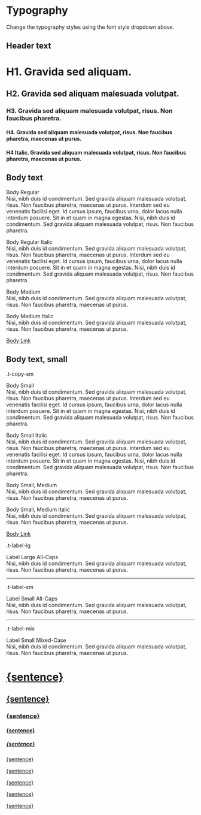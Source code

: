 
<Meta title="Styles/Typography" />

# Typography

Change the typography styles using the font style dropdown above.

## Header text

<Canvas>
  <Story name="Headers">
    <div className="t-rte">
      <h1>H1. Gravida sed aliquam.</h1>
      <h2>H2. Gravida sed aliquam malesuada volutpat.</h2>
      <h3>
        H3. Gravida sed aliquam malesuada volutpat, risus. Non faucibus
        pharetra.
      </h3>
      <h4>
        H4. Gravida sed aliquam malesuada volutpat, risus. Non faucibus
        pharetra, maecenas ut purus.
      </h4>
      <h4 style={{ fontStyle: "italic" }}>
        H4 Italic. Gravida sed aliquam malesuada volutpat, risus. Non faucibus
        pharetra, maecenas ut purus.
      </h4>
    </div>
  </Story>
</Canvas>

## Body text

<Canvas>
  <Story name="Body">
    <div className="t-rte">
      <p>
        Body Regular <br />
        Nisi, nibh duis id condimentum. Sed gravida aliquam malesuada volutpat, risus.
        Non faucibus pharetra, maecenas ut purus. Interdum sed eu venenatis facilisi
        eget. Id cursus ipsum, faucibus urna, dolor lacus nulla interdum posuere.
        Sit in et quam in magna egestas. Nisi, nibh duis id condimentum. Sed gravida
        aliquam malesuada volutpat, risus. Non faucibus pharetra.
      </p>
      <p style={{ fontStyle: "italic" }}>
        Body Regular Italic
        <br />
        Nisi, nibh duis id condimentum. Sed gravida aliquam malesuada volutpat,
        risus. Non faucibus pharetra, maecenas ut purus. Interdum sed eu
        venenatis facilisi eget. Id cursus ipsum, faucibus urna, dolor lacus
        nulla interdum posuere. Sit in et quam in magna egestas. Nisi, nibh duis
        id condimentum. Sed gravida aliquam malesuada volutpat, risus. Non
        faucibus pharetra.
      </p>
      <p style={{ fontWeight: "var(--font-weight-medium)" }}>
        Body Medium <br />
        Nisi, nibh duis id condimentum. Sed gravida aliquam malesuada volutpat, risus.
        Non faucibus pharetra, maecenas ut purus.
      </p>
      <p
        style={{
          fontStyle: "italic",
          fontWeight: "var(--font-weight-medium)",
        }}
      >
        Body Medium Italic <br />
        Nisi, nibh duis id condimentum. Sed gravida aliquam malesuada volutpat, risus.
        Non faucibus pharetra, maecenas ut purus.
      </p>
      <p>
        <a href="#">Body Link</a>
      </p>
    </div>
  </Story>
</Canvas>

## Body text, small

<Canvas>
  <Story name="Body Small">
    <div className="t-copy-sm t-rte">
      <p>.t-copy-sm</p>
      <p>
        Body Small <br />
        Nisi, nibh duis id condimentum. Sed gravida aliquam malesuada volutpat, risus.
        Non faucibus pharetra, maecenas ut purus. Interdum sed eu venenatis facilisi
        eget. Id cursus ipsum, faucibus urna, dolor lacus nulla interdum posuere.
        Sit in et quam in magna egestas. Nisi, nibh duis id condimentum. Sed gravida
        aliquam malesuada volutpat, risus. Non faucibus pharetra.
      </p>
      <p style={{ fontStyle: "italic" }}>
        Body Small Italic
        <br />
        Nisi, nibh duis id condimentum. Sed gravida aliquam malesuada volutpat,
        risus. Non faucibus pharetra, maecenas ut purus. Interdum sed eu
        venenatis facilisi eget. Id cursus ipsum, faucibus urna, dolor lacus
        nulla interdum posuere. Sit in et quam in magna egestas. Nisi, nibh duis
        id condimentum. Sed gravida aliquam malesuada volutpat, risus. Non
        faucibus pharetra.
      </p>
      <p style={{ fontWeight: "var(--font-weight-medium)" }}>
        Body Small, Medium <br />
        Nisi, nibh duis id condimentum. Sed gravida aliquam malesuada volutpat, risus.
        Non faucibus pharetra, maecenas ut purus.
      </p>
      <p
        style={{
          fontStyle: "italic",
          fontWeight: "var(--font-weight-medium)",
        }}
      >
        Body Small, Medium Italic <br />
        Nisi, nibh duis id condimentum. Sed gravida aliquam malesuada volutpat, risus.
        Non faucibus pharetra, maecenas ut purus.
      </p>
      <p>
        <a href="#">Body Link</a>
      </p>
    </div>
  </Story>
</Canvas>

<Canvas>
  <Story name="Labels">
    <div className="t-rte">
      <p className="t-label-lg">.t-label-lg</p>
      <p className="t-label-lg">
        Label Large All-Caps
        <br />
        Nisi, nibh duis id condimentum. Sed gravida aliquam malesuada volutpat,
        risus. Non faucibus pharetra, maecenas ut purus.
      </p>
      <hr />
      <p className="t-label-sm">.t-label-sm</p>
      <p className="t-label-sm">
        Label Small All-Caps
        <br />
        Nisi, nibh duis id condimentum. Sed gravida aliquam malesuada volutpat,
        risus. Non faucibus pharetra, maecenas ut purus.
      </p>
      <hr />
      <p className="t-label-mix">.t-label-mix</p>
      <p className="t-label-mix">
        Label Small Mixed-Case
        <br />
        Nisi, nibh duis id condimentum. Sed gravida aliquam malesuada volutpat,
        risus. Non faucibus pharetra, maecenas ut purus.
      </p>
    </div>
  </Story>
</Canvas>


<Canvas>
  <Story name="Links">
    <div className="t-rte">
      <h1>
        <a href="#">{sentence}</a>
      </h1>
      <h2>
        <a href="#">{sentence}</a>
      </h2>
      <h3>
        <a href="#">{sentence}</a>
      </h3>
      <h4>
        <a href="#">{sentence}</a>
      </h4>
      <h5>
        <a href="#">{sentence}</a>
      </h5>
      <p className="t-copy">
        <a href="#">{sentence}</a>
      </p>
      <p className="t-copy-sm">
        <a href="#">{sentence}</a>
      </p>
      <p className="t-label-lg">
        <a href="#">{sentence}</a>
      </p>
      <p className="t-label-sm">
        <a href="#">{sentence}</a>
      </p>
      <p className="t-label-mix">
        <a href="#">{sentence}</a>
      </p>
    </div>
  </Story>
</Canvas>
